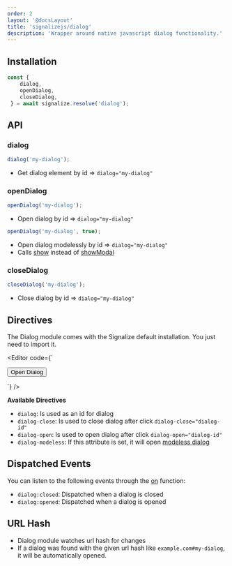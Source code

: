 ```yaml
---
order: 2
layout: '@docsLayout'
title: 'signalizejs/dialog'
description: 'Wrapper around native javascript dialog functionality.'
---
```



## Installation
<ImportMapDependencies module="dialog" />

```js
const {
	dialog,
	openDialog,
	closeDialog,
 } = await signalize.resolve('dialog');
```

## API

### dialog
```js
dialog('my-dialog');
```
- Get dialog element by id => `dialog="my-dialog"`

### openDialog
```js
openDialog('my-dialog');
```
- Open dialog by id => `dialog="my-dialog"`

```js
openDialog('my-dialog', true);
```
- Open dialog modelessly by id => `dialog="my-dialog"`
- Calls [show](https://developer.mozilla.org/en-US/docs/Web/API/HTMLDialogElement/show) instead of [showModal](https://developer.mozilla.org/en-US/docs/Web/API/HTMLDialogElement/showModal)

### closeDialog
```js
closeDialog('my-dialog');
```
- Close dialog by id => `dialog="my-dialog"`

## Directives

The Dialog module comes with the Signalize default installation. You just need to import it.

<Editor code={`
<dialog dialog="my-dialog">
	Hello World!<br><br>
	<button dialog-close="my-dialog">Close</button>
</dialog>

<button dialog-open="my-dialog">Open Dialog</button>

<script type="importmap">${createImportMapJson(['dialog'])}</script>

<script type="module">

	const { resolve } = new Signalize();
	await resolve('dialog');
</script>
`} />

**Available Directives**
- `dialog`: Is used as an id for dialog
- `dialog-close`: Is used to close dialog after click `dialog-close="dialog-id"`
- `dialog-open`: Is used to open dialog after click `dialog-open="dialog-id"`
- `dialog-modeless`: If this attribute is set, it will open [modeless dialog](https://developer.mozilla.org/en-US/docs/Web/API/HTMLDialogElement#instance_methods)

## Dispatched Events
You can listen to the following events through the [on](/docs/modules/event#on) function:
- `dialog:closed`: Dispatched when a dialog is closed
- `dialog:opened`: Dispatched when a dialog is opened

## URL Hash
- Dialog module watches url hash for changes
- If a dialog was found with the given url hash like `example.com#my-dialog`, it will be automatically opened.
